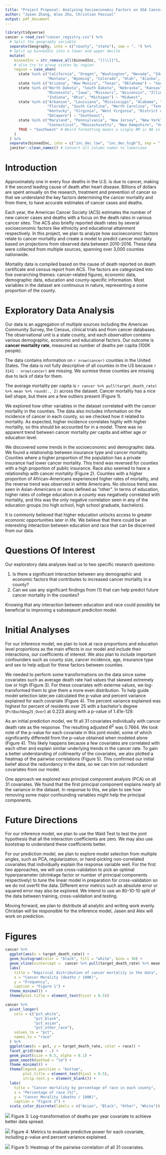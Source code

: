 ```yaml
---
title: "Project Proposal: Analyzing Socioeconomic Factors on USA Cancer Mortality"
author: "Jasen Zhang, Alex Zhu, Christian Pascual"
output: pdf_document
---
```


```r
library(tidyverse)
cancer = read_csv("cancer_registry.csv") %>% 
  # Split the geography variable
  separate(Geography, into = c("county", "state"), sep = ", ") %>% 
  # Split up binnedInc into a lower and upper decile
  mutate(
    binnedInc = str_remove_all(binnedInc, "[(\\]]"),
    # also try to group states by region
    region = case_when(
      state %in% c("California", "Oregon", "Washington", "Nevada", "Idaho", 
                   "Montana", "Wyoming", "Colorado", "Utah", "Alaska", "Hawaii") ~ "West",
      state %in% c("Arizona", "New Mexico", "Texas", "Oklahoma") ~ "Southwest",
      state %in% c("North Dakota", "South Dakota", "Nebraska", "Kansas", 
                   "Minnesota", "Iowa", "Missouri", "Wisconsin", "Illinois", 
                   "Indiana", "Ohio", "Michigan") ~ "Midwest",
      state %in% c("Arkansas", "Louisiana", "Mississippi", "Alabama", "Georgia",
                   "Florida", "South Carolina", "North Carolina", "Tennessee",
                   "Kentucky", "Virginia", "West Virginia", "District of Columbia",
                   "Delaware") ~ "Southeast",
      state %in% c("Maryland", "Pennsylvania", "New Jersey", "New York", "Rhode Island",
                   "Connecticut", "Massachusetts", "New Hampshire", "Vermont", "Maine") ~ "Northeast",
      TRUE ~ "Southwest" # Weird formatting means a single NM is NA in state
    )
  ) %>% 
  separate(binnedInc, into = c("inc_dec_low", "inc_dec_high"), sep = ",") %>% 
  janitor::clean_names() # Convert all column names to lowercase
```

# Introduction

Approximately one in every four deaths in the U.S. is due to cancer, making it the second leading cause of death after heart disease. Billions of dollars are spent annually on the research, treatment and prevention of cancer so that we understand the key factors determining the cancer mortality and from there, to have accurate estimates of cancer cases and deaths. 

Each year, the American Cancer Society (ACS) estimates the number of new cancer cases and deaths with a focus on the death rates in various cancer sites. The ACS also briefly reported death rates by several socioeconomic factors like ethnicity and educational attainment respectively. In this project, we plan to analyze how socioeconomic factors relate to cancer mortality and create a model to predict cancer mortality based on projections from observed data between 2010-2016. These data were collected from multiple sources, spanning over 3,000 counties nationwide. 

Mortality data is compiled based on the cause of death reported on death certificate and census report from ACS. The factors are categorized into five overarching themes: cancer-related figures, economic data, demographic data, education and county-specific information. Most variables in the dataset are continuous in nature, representing a some proportion of the county. 

# Exploratory Data Analysis

Our data is an aggregation of multiple sources including the American Community Survey, the Census, clinical trials and from cancer databases. The observational unit is a state county, and each observation contains various demographic, economic and educational factors. Our outcome is **cancer mortality rate**, measured as number of deaths per capita (100K people).

The data contains information on `r nrow(cancer)` counties in the United States. The data is not fully descriptive of all counties in the US because `r 3141 - nrow(cancer)` are missing. We surmise these counties are missing due to lack of data for them. 

The average mortality per capita is `r cancer %>% pull(target_death_rate) %>% mean %>% round(., 2)` across the dataset. Cancer mortality has a nice bell shape, but there are a few outliers present (Figure 1).

We explored how other variables in the dataset correlated with the cancer mortality in the counties. The data also includes information on the incidence of cancer in each county, so we checked how it related to mortality. As expected, higher incidence correlates highly with higher mortality, so this should be accounted for in a model. There was no apparent trend between cancer mortality per capita and either age or education level. 

We discovered some trends in the socioeconomic and demographic data. We found a relationship between insurance type and cancer mortality. Counties where a higher proportion of the population has a private insurance had lower cancer mortality. This trend was reversed for counties with a high proportion of public insurance. Race also seemed to have a relationship with cancer mortality (Figure 2). Counties with a higher proportion of African-Americans experienced higher rates of mortality, and the reverse trend was observed in white Americans. No obvious trend was seen in Asian-Americans or races defined as "other". In terms of education, higher rates of college education in a county was negatively correlated with mortality, and this was the only negative correlation seen in any of the education groups (no high school, high school graduate, bachelors).

It is commonly believed that higher education unlocks access to greater ecomonic opportunities later in life. We believe that there could be an interesting interaction between education and race that can be discerned from our data. 

# Questions Of Interest

Our exploratory data analyses lead us to two specific research questions:

1. Is there a significant interaction between any demographic and economic factors that contributes to increased cancer mortality in a county?
2. Can we use any significant findings from (1) that can help predict future cancer mortality in the counties?

Knowing that any interaction between education and race could possibly be beneficial to improving a subseqeunt prediciton model.

# Initial Analyses

For our inference model, we plan to look at race proportions and education level proportions as the main effects in our model and include their interactions, our coefficients of interest. We also plan to include important confounders such as county size, cancer incidence, age, insurance type and sex to help adjust for these factors between counties.

We needed to perform some transformations on the data since some covariates such as average death rate had values that skewed extremely low or high (Figure 3). For these covariates with exterme values, we log-transformed them to give them a more even distribution. To help guide model selection later,we calculated the p-value and percent variance explained for each covariate (Figure 4). The percent variance explained was highest for percent of residents over 25 with a bachelor’s degree (`PctBachDeg25_Over`) at 0.223 along with a p-value of 1.41e-129.

As an initial prediction model, we fit all 31 covariates individually with cancer death rate as the response. The resulting adjusted $R^2$ was 0.7664. We took note of the p-value for each covariate in this joint model, some of which significantly differedd from the p-value obtained when modeled alone (Figure 4). This likely happens because a few covariates are correlated with each other and explain similar underlying trends in the cancer rate. To gain a better understanding of collinearity of the covariates, we also plotted a heatmap of the pairwise correlations (Figure 5). This confirmed our initial belief about the redundancy in the data, so we can trim out redundant covariates from our model.

One approach we explored was principal component analysis (PCA) on all 31 covariates. We found that the first principal component explains nearly all the variance in the dataset. In response to this, we plan to see how removing some major confounding variables might help the principal components.

# Future Directions

For our inference model, we plan to use the Wald Test to test the joint hypothesis that all the interaction coefficients are zero. We may also use bootstrap to understand these coefficients better.

For our prediction model, we plan to explore model selection from multiple angles, such as PCA, regularization, or hand-picking non-correlated covariates that individually explain the response variable well. For the first two approaches, we will use cross-validation to pick an optimal hyperparameter (shrinkage factor or number of principal components respectively) to tune the linear model in preparation for cross-validation so we do not overfit the data. Different error metrics such as absolute error or squared error may also be explored. We intend to use an 80-10-10 split of the data between training, cross-validation and testing.

Moving forward, we plan to distribute all analytic and writing work evenly. Christian will be responsible for the inference model, Jasen and Alex will work on prediction. 

\pagebreak

# Figures

```r
cancer %>% 
  ggplot(aes(x = target_death_rate)) +
  geom_histogram(color = "black", fill = "white", bins = 30) +
  geom_vline(xintercept =  cancer %>% pull(target_death_rate) %>% mean, color = "red") + 
  labs(
    title = "Empirical distribution of cancer mortality in the data",
    x = "Cancer Morality (deaths / 100K)",
    y = "Frequency",
    caption = "Figure 1") +
  theme_minimal() +
  theme(plot.title = element_text(hjust = 0.5))
```


```r
cancer %>% 
  pivot_longer(
    cols = c("pct_white", 
             "pct_black", 
             "pct_asian",
             "pct_other_race"),
    values_to = "pct",
    names_to = "race"
  ) %>% 
  ggplot(aes(x = pct, y = target_death_rate, color = race)) + 
  facet_grid(race ~ .) +
  geom_point(size = 0.5, alpha = 0.1) +
  geom_smooth(method = "lm") +
  theme_minimal() +
  theme(legend.position = "bottom",
        plot.title = element_text(hjust = 0.5),
        strip.text.y = element_blank()) +
  labs(
    title = "Cancer mortality by percentage of race in each county",
    x = "Percentage of race (%)",
    y = "Cancer Morality (deaths / 100K)",
    caption = "Figure 2") +
  scale_color_discrete(labels = c("Asian", "Black", "Other", "White"))
```

![](img/fig3.png)
Figure 3: Log-transformation of deaths per year covariate to achieve better data spread.

![](img/fig4.png)
Figure 4: Metrics to evaluate predictive power for each covariate, including p-value and percent variance explained.

![](img/fig5.png)
Figure 5: Heatmap of the pairwise correlation of all 31 covariates.